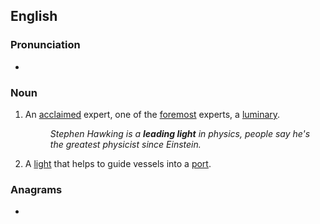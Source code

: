 ==English==

===Pronunciation===
* {{audio|en|En-au-leading light.ogg|Audio (AU)}}

===Noun===
{{en-noun}}

# {{lb|en|idiomatic}} An [[acclaimed]] expert, one of the [[foremost]] experts, a [[luminary]].
#: ''Stephen Hawking is a '''leading light''' in physics, people say he's the greatest physicist since Einstein.''
# {{lb|en|nautical|navigation}} A [[light]] that helps to guide vessels into a [[port]].

===Anagrams===
* {{anagrams|en|a=adegghiillnt|leadlighting}}